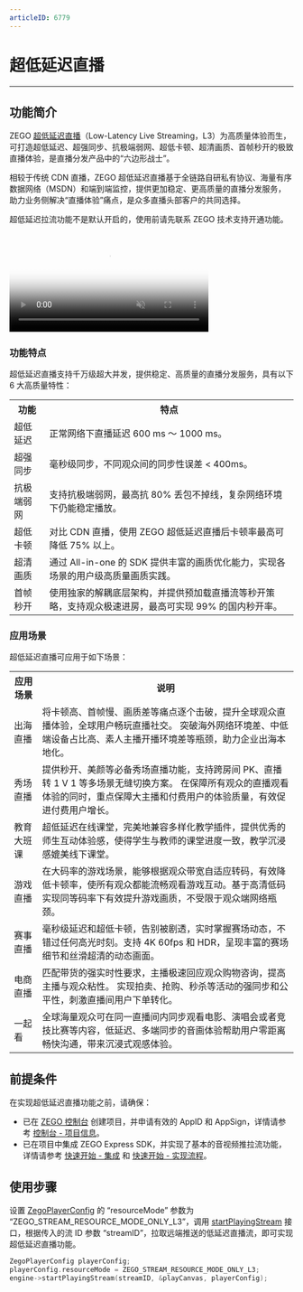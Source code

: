 ```yaml
---
articleID: 6779
---
```

# 超低延迟直播

---

## 功能简介


ZEGO [超低延迟直播](/live_streaming_ios_zh/over-view/over-view)（Low-Latency Live Streaming，L3）为高质量体验而生，可打造超低延迟、超强同步、抗极端弱网、超低卡顿、超清画质、首帧秒开的极致直播体验，是直播分发产品中的“六边形战士”。

相较于传统 CDN 直播，ZEGO 超低延迟直播基于全链路自研私有协议、海量有序数据网络（MSDN）和端到端监控，提供更加稳定、更高质量的直播分发服务，助力业务侧解决“直播体验”痛点，是众多直播头部客户的共同选择。


<Warning title="注意">
超低延迟拉流功能不是默认开启的，使用前请先联系 ZEGO 技术支持开通功能。
</Warning>


<video poster="http://media-resource.spreading.io/docuo/workspace564/27e54a759d23575969552654cb45bf89/d3f29ec6e8.png" src="http://media-resource.spreading.io/docuo/workspace564/27e54a759d23575969552654cb45bf89/36e23be657.mp4" width="70%" muted="true" loop="true" autoplay="autoplay" preload="auto" nocontrols></video>

### 功能特点

超低延迟直播支持千万级超大并发，提供稳定、高质量的直播分发服务，具有以下 6 大高质量特性：

<table>

<tbody><tr>
<th>功能</th>
<th>特点</th>
</tr>
<tr>
<td>超低延迟</td>
<td>正常网络下直播延迟 600 ms ～ 1000 ms。</td>
</tr>
<tr>
<td>
超强同步
</td>
<td>毫秒级同步，不同观众间的同步性误差 < 400ms。</td>
</tr>
<tr>
<td>抗极端弱网</td>
<td>支持抗极端弱网，最高抗 80% 丢包不掉线，复杂网络环境下仍能稳定播放。</td>
</tr>
<tr>
<td>超低卡顿</td>
<td>对比 CDN 直播，使用 ZEGO 超低延迟直播后卡顿率最高可降低 75% 以上。</td>
</tr>
<tr>
<td>超清画质</td>
<td>通过 All-in-one 的 SDK 提供丰富的画质优化能力，实现各场景的用户级高质量画质实践。</td>
</tr>
<tr>
<td>首帧秒开</td>
<td>使用独家的解耦底层架构，并提供预加载直播流等秒开策略，支持观众极速进房，最高可实现 99% 的国内秒开率。</td>
</tr>
</tbody></table>


### 应用场景

超低延迟直播可应用于如下场景：

<table>

<tbody><tr>
<th>应用场景</th>
<th>说明</th>
</tr>
<tr>
<td>
出海直播
</td>
<td>
将卡顿高、首帧慢、画质差等痛点逐个击破，提升全球观众直播体验，全球用户畅玩直播社交。
突破海外网络环境差、中低端设备占比高、素人主播开播环境差等瓶颈，助力企业出海本地化。
</td>
</tr>
<tr>
<td>秀场直播</td>
<td>提供秒开、美颜等必备秀场直播功能，支持跨房间 PK、直播转 1 V 1 等多场景无缝切换方案。
在保障所有观众的直播观看体验的同时，重点保障大主播和付费用户的体验质量，有效促进付费用户增长。</td>
</tr>
<tr>
<td>
教育大班课
</td>
<td>超低延迟在线课堂，完美地兼容多样化教学插件，提供优秀的师生互动体验感，使得学生与教师的课堂进度一致，教学沉浸感媲美线下课堂。</td>
</tr>
<tr>
<td>游戏直播</td>
<td>在大码率的游戏场景，能够根据观众带宽自适应转码，有效降低卡顿率，使所有观众都能流畅观看游戏互动。基于高清低码实现同等码率下有效提升游戏画质，不受限于观众端网络瓶颈。</td>
</tr>
<tr>
<td>
赛事直播
</td>
<td>毫秒级延迟和超低卡顿，告别被剧透，实时掌握赛场动态，不错过任何高光时刻。支持 4K 60fps 和 HDR，呈现丰富的赛场细节和丝滑超清的动态画面。</td>
</tr>
<tr>
<td>电商直播</td>
<td>匹配带货的强实时性要求，主播极速回应观众购物咨询，提高主播与观众粘性。
实现拍卖、抢购、秒杀等活动的强同步和公平性，刺激直播间用户下单转化。</td>
</tr>
<tr>
<td>一起看</td>
<td>全球海量观众可在同一直播间内同步观看电影、演唱会或者竞技比赛等内容，低延迟、多端同步的音画体验帮助用户零距离畅快沟通，带来沉浸式观感体验。</td>
</tr>
</tbody></table>

## 前提条件

在实现超低延迟直播功能之前，请确保：

- 已在 [ZEGO 控制台](https://console.zego.im) 创建项目，并申请有效的 AppID 和 AppSign，详情请参考 [控制台 - 项目信息](/console/project-info)。
- 已在项目中集成 ZEGO Express SDK，并实现了基本的音视频推拉流功能，详情请参考 [快速开始 - 集成](!Integration/SDK_Integration) 和 [快速开始 - 实现流程](!Integration/Solution_Implementation)。


## 使用步骤

设置 [ZegoPlayerConfig](https://doc-zh.zego.im/article/api?doc=Express_Video_SDK_API~CPP_windows~struct~zego-express-zego-player-config) 的 “resourceMode” 参数为 “ZEGO_STREAM_RESOURCE_MODE_ONLY_L3”，调用 [startPlayingStream](https://doc-zh.zego.im/article/api?doc=Express_Video_SDK_API~cpp_windows~class~IZegoExpressEngine#start-playing-stream-1) 接口，根据传入的流 ID 参数 “streamID”，拉取远端推送的低延迟直播流，即可实现超低延迟直播功能。

```cpp
ZegoPlayerConfig playerConfig;
playerConfig.resourceMode = ZEGO_STREAM_RESOURCE_MODE_ONLY_L3;
engine->startPlayingStream(streamID, &playCanvas, playerConfig);
```
